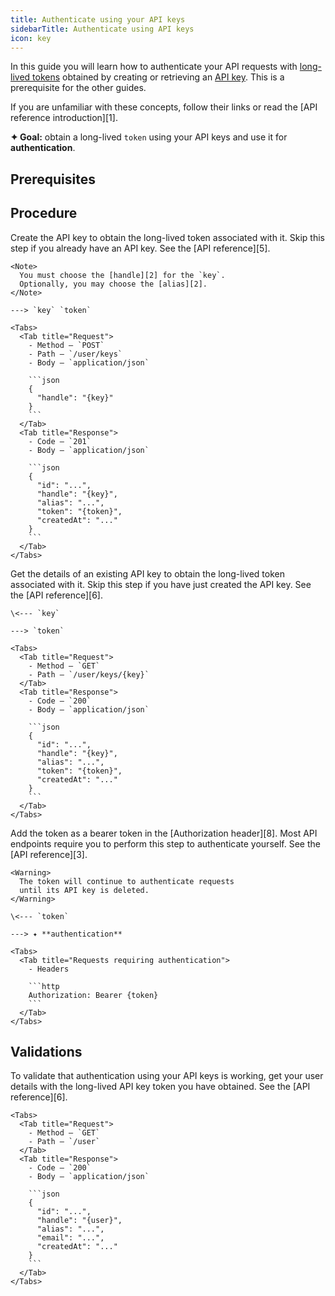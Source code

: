 ```yaml
---
title: Authenticate using your API keys
sidebarTitle: Authenticate using API keys
icon: key
---
```


In this guide you will learn how to authenticate your API
requests with [long-lived tokens][3] obtained by creating
or retrieving an [API key][4]. This is a
prerequisite for the other guides.

<Tip>
  If you are unfamiliar with these concepts, follow their
  links or read the [API reference introduction][1].
</Tip>

**✦ Goal:** obtain a long-lived `token` using your API keys
and use it for **authentication**.

## Prerequisites

<Steps>
  <Snippet file="prerequisites/set-up-your-http-client.mdx" />
  <Snippet file="prerequisites/authenticate-using-your-credentials.mdx" />
  <Step icon="arrow-down"></Step>
</Steps>

## Procedure

<Steps>
  <Step title="Create the API key">
    Create the API key to obtain the long-lived token associated
    with it. Skip this step if you already have an API key.
    See the [API reference][5].

    <Note>
      You must choose the [handle][2] for the `key`.
      Optionally, you may choose the [alias][2].
    </Note>

    ---> `key` `token`

    <Tabs>
      <Tab title="Request">
        - Method — `POST`
        - Path — `/user/keys`
        - Body — `application/json`

        ```json
        {
          "handle": "{key}"
        }
        ```
      </Tab>
      <Tab title="Response">
        - Code — `201`
        - Body — `application/json`

        ```json
        {
          "id": "...",
          "handle": "{key}",
          "alias": "...",
          "token": "{token}",
          "createdAt": "..."
        }
        ```
      </Tab>
    </Tabs>
  </Step>
  <Step title="Get the API key">
    Get the details of an existing API key to obtain the long-lived
    token associated with it. Skip this step if you have just
    created the API key. See the [API reference][6].

    \<--- `key`

    ---> `token`

    <Tabs>
      <Tab title="Request">
        - Method — `GET`
        - Path — `/user/keys/{key}`
      </Tab>
      <Tab title="Response">
        - Code — `200`
        - Body — `application/json`

        ```json
        {
          "id": "...",
          "handle": "{key}",
          "alias": "...",
          "token": "{token}",
          "createdAt": "..."
        }
        ```
      </Tab>
    </Tabs>
  </Step>
  <Step title="Authenticate with the token">
    Add the token as a bearer token in the
    [Authorization header][8]. Most API endpoints require
    you to perform this step to authenticate yourself.
    See the [API reference][3].

    <Warning>
      The token will continue to authenticate requests
      until its API key is deleted.
    </Warning>

    \<--- `token`

    ---> ✦ **authentication**

    <Tabs>
      <Tab title="Requests requiring authentication">
        - Headers

        ```http
        Authorization: Bearer {token}
        ```
      </Tab>
    </Tabs>
  </Step>
  <Step icon="arrow-down"></Step>
</Steps>

## Validations

<Steps>
  <Step title="Validate your user details">
    To validate that authentication using your API keys
    is working, get your user details with the long-lived
    API key token you have obtained. See the [API reference][6].

    <Tabs>
      <Tab title="Request">
        - Method — `GET`
        - Path — `/user`
      </Tab>
      <Tab title="Response">
        - Code — `200`
        - Body — `application/json`

        ```json
        {
          "id": "...",
          "handle": "{user}",
          "alias": "...",
          "email": "...",
          "createdAt": "..."
        }
        ```
      </Tab>
    </Tabs>
  </Step>
  <Step icon="party-horn"></Step>
</Steps>

[1]: /api-reference/introduction
[2]: /api-reference/ids-handles-and-aliases
[3]: /api-reference/bearer-tokens
[4]: /api-reference/api-keys
[5]: /api-reference/api-keys/create
[6]: /api-reference/api-keys/get
[7]: /api-reference/your-user/get
[8]: https://developer.mozilla.org/en-US/docs/Web/HTTP/Headers/Authorization
